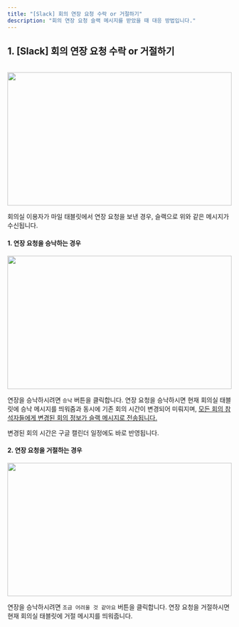 ```yaml
---
title: "[Slack] 회의 연장 요청 수락 or 거절하기"
description: "회의 연장 요청 슬랙 메시지를 받았을 때 대응 방법입니다."
---
```



## 1. [Slack] 회의 연장 요청 수락 or 거절하기

<br />

<img src="/images/tablet/meeting-extend/img2.png" width="100%" height="300" />

회의실 이용자가 마일 태블릿에서 연장 요청을 보낸 경우, 슬랙으로 위와 같은 메시지가 수신됩니다.
<br />

#### 1. 연장 요청을 승낙하는 경우

<img src="/images/tablet/meeting-extend/img2.png" width="100%" height="300" />

연장을 승낙하시려면 `승낙` 버튼을 클릭합니다. 연장 요청을 승낙하시면 현재 회의실 태블릿에 승낙 메시지를 띄워줌과 동시에 기존 회의 시간이 변경되어 미뤄지며, <u>모든 회의 참석자들에게 변경된 회의 정보가 슬랙 메시지로 전송됩니다.</u>

<Info>
    변경된 회의 시간은 구글 캘린더 일정에도 바로 반영됩니다.
</Info>

<br />

#### 2. 연장 요청을 거절하는 경우

<img src="/images/tablet/meeting-extend/img2.png" width="100%" height="300" />

연장을 승낙하시려면 `조금 어려울 것 같아요` 버튼을 클릭합니다. 연장 요청을 거절하시면 현재 회의실 태블릿에 거절 메시지를 띄워줍니다.

<br />
